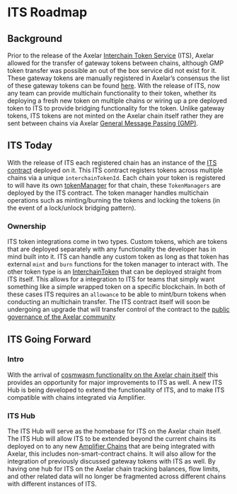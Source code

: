 # ITS Roadmap

## Background

Prior to the release of the Axelar [Interchain Token Service](https://github.com/axelarnetwork/interchain-token-service) (ITS), Axelar allowed for the transfer of gateway tokens between chains, although GMP token transfer was possible an out of the box service did not exist for it. These gateway tokens are manually registered in Axelar’s consensus the list of these gateway tokens can be found [here](https://docs.axelar.dev/resources/contract-addresses/mainnet#assets). With the release of ITS, now any team can provide multichain functionality to their token, whether its deploying a fresh new token on multiple chains or wiring up a pre deployed token to ITS to provide bridging functionality for the token. Unlike gateway tokens, ITS tokens are not minted on the Axelar chain itself rather they are sent between chains via Axelar [General Message Passing (GMP)](https://docs.axelar.dev/dev/general-message-passing/overview). 


## ITS Today

With the release of ITS each registered chain has an instance of the [ITS contract](https://github.com/axelarnetwork/interchain-token-service) deployed on it. This ITS contract registers tokens across multiple chains via a unique `interchainTokenId`. Each chain your token is registered to will have its own [tokenManager](https://github.com/axelarnetwork/interchain-token-service/blob/main/contracts/token-manager/TokenManager.sol) for that chain, these `TokenManagers` are deployed by the ITS contract. The token manager handles multichain operations such as minting/burning the tokens and locking the tokens (in the event of a lock/unlock bridging pattern). 

### Ownership

ITS token integrations come in two types. Custom tokens, which are tokens that are deployed separately with any functionality the developer has in mind built into it. ITS can handle any custom token as long as that token has external `mint` and `burn` functions for the token manager to interact with. The other token type is an [InterchainToken](https://github.com/axelarnetwork/interchain-token-service/blob/main/contracts/interchain-token/InterchainToken.sol) that can be deployed straight from ITS itself. This allows for a integration to ITS for teams that simply want something like a simple wrapped token on a specific blockchain. 
In both of these cases ITS requires an `allowance` to be able to mint/burn tokens when conducting an multichain transfer.
The ITS contract itself will soon be undergoing an upgrade that will transfer control of the contract to the [public governance of the Axelar community](https://docs.axelar.dev/learn/evm-governance#evm-contract-governance)

## ITS Going Forward

### Intro
With the arrival of [cosmwasm functionality on the Axelar chain itself](https://www.axelar.network/blog/axelar-virtual-machine-future-of-interoperability) this provides an opportunity for major improvements to ITS as well. A new ITS Hub is being developed to extend the functionality of ITS, and to make ITS compatible with chains integrated via Amplifier.

### ITS Hub
The ITS Hub will serve as the homebase for ITS on the Axelar chain itself. The ITS Hub will allow ITS to be extended beyond the current chains its deployed on to any new [Amplifier Chains](https://docs.axelar.dev/dev/amplifier/introduction) that are being integrated with Axelar, this includes non-smart-contract chains. It will also allow for the integration of previously discussed gateway tokens with ITS as well. By having one hub for ITS on the Axelar chain tracking balances, flow limits, and other related data will no longer be fragmented across different chains with different instances of ITS.
